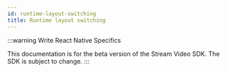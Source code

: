 ```yaml
---
id: runtime-layout-switching
title: Runtime layout switching
---
```


:::warning
Write React Native Specifics

This documentation is for the beta version of the Stream Video SDK.
The SDK is subject to change.
:::

[//]: # ()
[//]: # (During your application's lifecycle there will be situations where you'll want to direct your users to a different [video layout]&#40;./04-video-layout.mdx&#41; upon certain event. In this case we'll explore how to automatically switch to a video layout that is better suited for when any of the participants starts a screen share session.)

[//]: # ()
[//]: # (### Defining Stage component)

[//]: # ()
[//]: # (In this guide, we'll introduce a concept component called `Stage` that'll handle the automatic switching logic and renders appropriate layout component.)

[//]: # ()
[//]: # (```tsx)

[//]: # (import {)

[//]: # (  PaginatedGridLayout,)

[//]: # (  SpeakerLayout,)

[//]: # (  useHasOngoingScreenshare,)

[//]: # (} from '@stream-io/video-react-sdk';)

[//]: # ()
[//]: # (const LayoutMap = {)

[//]: # (  Speaker: {)

[//]: # (    component: SpeakerLayout,)

[//]: # (    title: 'Speaker layout with spotlight',)

[//]: # (    props: {},)

[//]: # (  },)

[//]: # (  PaginatedGrid: {)

[//]: # (    component: PaginatedGridLayout,)

[//]: # (    title: 'Paginated grid layout',)

[//]: # (    props: {)

[//]: # (      groupSize: 12,)

[//]: # (    },)

[//]: # (  },)

[//]: # (};)

[//]: # ()
[//]: # (export const Stage = &#40;&#41; => {)

[//]: # (  const [selectedLayout, setSelectedLayout] =)

[//]: # (    useState<keyof typeof LayoutMap>&#40;'PaginatedGrid'&#41;;)

[//]: # (  const hasOngoingScreenshare = useHasOngoingScreenshare&#40;&#41;;)

[//]: # ()
[//]: # (  const LayoutComponent = LayoutMap[selectedLayout].component;)

[//]: # (  const componentProps = LayoutMap[selectedLayout].props;)

[//]: # ()
[//]: # (  useEffect&#40;&#40;&#41; => {)

[//]: # (    // set screen share compatible layout)

[//]: # (    if &#40;hasOngoingScreenshare&#41; return setSelectedLayout&#40;'Speaker'&#41;;)

[//]: # ()
[//]: # (    return setSelectedLayout&#40;'PaginatedGrid'&#41;;)

[//]: # (  }, [hasOngoingScreenshare]&#41;;)

[//]: # ()
[//]: # (  return <LayoutComponent {...componentProps} />;)

[//]: # (};)

[//]: # (```)

[//]: # ()
[//]: # (### Optional enhancements)

[//]: # ()
[//]: # (If your application supports more than two video layouts you might want to consider storing preferred layout in the `localStorage` so when your application toggles back - it switches to the preffered one.)

[//]: # ()
[//]: # (Consider using versioned persisted application states like the one in [Zustand]&#40;https://github.com/pmndrs/zustand#persist-middleware&#41;.)
